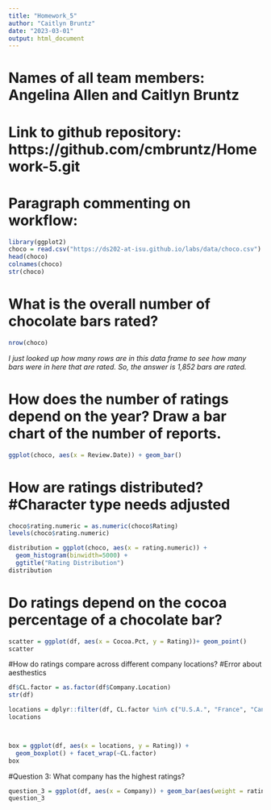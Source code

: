 ```yaml
---
title: "Homework_5"
author: "Caitlyn Bruntz"
date: "2023-03-01"
output: html_document
---
```


# Names of all team members: Angelina Allen and Caitlyn Bruntz
# Link to github repository: https://github.com/cmbruntz/Homework-5.git
# Paragraph commenting on workflow: 

```r
library(ggplot2)
choco = read.csv("https://ds202-at-isu.github.io/labs/data/choco.csv")
head(choco)
colnames(choco)
str(choco)
```
# What is the overall number of chocolate bars rated?

```r
nrow(choco)
```
*I just looked up how many rows are in this data frame to see how many bars were in here that are rated. So, the answer is 1,852 bars are rated.*

# How does the number of ratings depend on the year? Draw a bar chart of the number of reports.

```r
ggplot(choco, aes(x = Review.Date)) + geom_bar()
```


# How are ratings distributed? #Character type needs adjusted
```r

choco$rating.numeric = as.numeric(choco$Rating)
levels(choco$rating.numeric)

distribution = ggplot(choco, aes(x = rating.numeric)) + 
  geom_histogram(binwidth=5000) +
  ggtitle("Rating Distribution")
distribution
```


# Do ratings depend on the cocoa percentage of a chocolate bar?
```r
scatter = ggplot(df, aes(x = Cocoa.Pct, y = Rating))+ geom_point()
scatter
```


#How do ratings compare across different company locations? #Error about aesthestics
```r
df$CL.factor = as.factor(df$Company.Location)
str(df)

locations = dplyr::filter(df, CL.factor %in% c("U.S.A.", "France", "Canada"))
locations



box = ggplot(df, aes(x = locations, y = Rating)) +
  geom_boxplot() + facet_wrap(~CL.factor)
box
```

#Question 3: What company has the highest ratings?
```r
question_3 = ggplot(df, aes(x = Company)) + geom_bar(aes(weight = rating.numeric))
question_3
```


